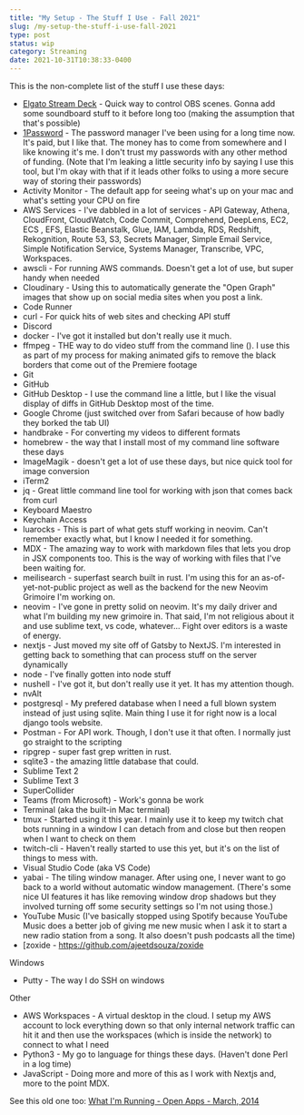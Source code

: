 ```yaml
---
title: "My Setup - The Stuff I Use - Fall 2021"
slug: /my-setup-the-stuff-i-use-fall-2021
type: post
status: wip
category: Streaming
date: 2021-10-31T10:38:33-0400
---
```


This is the non-complete list of the stuff I use these days:

- [Elgato Stream Deck](https://www.elgato.com/en/stream-deck) - Quick way to control OBS scenes. Gonna add some soundboard stuff to it before long too (making the assumption that that's possible)
- [1Password](https://1password.com/) - The password manager I've been using for a long time now. It's paid, but I like that. The money has to come from somewhere and I like knowing it's me. I don't trust my passwords with any other method of funding. (Note that I'm leaking a little security info by saying I use this tool, but I'm okay with that if it leads other folks to using a more secure way of storing their passwords)
- Activity Monitor - The default app for seeing what's up on your mac and what's setting your CPU on fire
- AWS Services - I've dabbled in a lot of services - API Gateway, Athena, CloudFront, CloudWatch, Code Commit, Comprehend, DeepLens, EC2, ECS , EFS, Elastic Beanstalk, Glue, IAM, Lambda, RDS, Redshift, Rekognition, Route 53, S3, Secrets Manager, Simple Email Service, Simple Notification Service, Systems Manager, Transcribe, VPC, Workspaces. 
- awscli - For running AWS commands. Doesn't get a lot of use, but super handy when needed
- Cloudinary - Using this to automatically generate the "Open Graph" images that show up on social media sites when you post a link. 
- Code Runner
- curl - For quick hits of web sites and checking API stuff
- Discord
- docker - I've got it installed but don't really use it much. 
- ffmpeg - THE way to do video stuff from the command line (). I use this as part of my process for making animated gifs to remove the black borders that come out of the Premiere footage
- Git
- GitHub
- GitHub Desktop - I use the command line a little, but I like the visual display of diffs in GitHub Desktop most of the time.
- Google Chrome (just switched over from Safari because of how badly they borked the tab UI)
- handbrake - For converting my videos to different formats
- homebrew - the way that I install most of my command line software these days
- ImageMagik - doesn't get a lot of use these days, but nice quick tool for image conversion
- iTerm2
- jq - Great little command line tool for working with json that comes back from curl
- Keyboard Maestro
- Keychain Access
- luarocks - This is part of what gets stuff working in neovim. Can't remember exactly what, but I know I needed it for something. 
- MDX - The amazing way to work with markdown files that lets you drop in JSX components too. This is the way of working with files that I've been waiting for. 
- meilisearch - superfast search built in rust. I'm using this for an as-of-yet-not-public project as well as the backend for the new Neovim Grimoire I'm working on. 
- neovim - I've gone in pretty solid on neovim. It's my daily driver and what I'm building my new grimoire in. That said, I'm not religious about it and use sublime text, vs code, whatever... Fight over editors is a waste of energy.
- nextjs - Just moved my site off of Gatsby to NextJS. I'm interested in getting back to something that can process stuff on the server dynamically
- node - I've finally gotten into node stuff
- nushell - I've got it, but don't really use it yet. It has my attention though. 
- nvAlt
- postgresql - My prefered database when I need a full blown system instead of just using sqlite. Main thing I use it for right now is a local django tools website.
- Postman - For API work. Though, I don't use it that often. I normally just go straight to the scripting
- ripgrep - super fast grep written in rust. 
- sqlite3 - the amazing little database that could. 
- Sublime Text 2
- Sublime Text 3
- SuperCollider
- Teams (from Microsoft) - Work's gonna be work
- Terminal (aka the built-in Mac terminal)
- tmux - Started using it this year. I mainly use it to keep my twitch chat bots running in a window I can detach from and close but then reopen when I want to check on them
- twitch-cli - Haven't really started to use this yet, but it's on the list of things to mess with. 
- Visual Studio Code (aka VS Code)
- yabai - The tiling window manager. After using one, I never want to go back to a world without automatic window management. (There's some nice UI features it has like removing window drop shadows but they involved turning off some security settings so I'm not using those.)
- YouTube Music (I've basically stopped using Spotify because YouTube Music does a better job of giving me new music when I ask it to start a new radio station from a song. It also doesn't push podcasts all the time)
- [zoxide - https://github.com/ajeetdsouza/zoxide





Windows

- Putty - The way I do SSH on windows

Other

- AWS Workspaces - A virtual desktop in the cloud. I setup my AWS account to lock everything down so that only internal network traffic can hit it and then use the workspaces (which is inside the network) to connect to what I need
- Python3 - My go to language for things these days. (Haven't done Perl in a log time)
- JavaScript - Doing more and more of this as I work with Nextjs and, more to the point MDX. 


See this old one too: [What I'm Running - Open Apps - March, 2014](/what-i-am-running-open-apps-march-1st-2014)